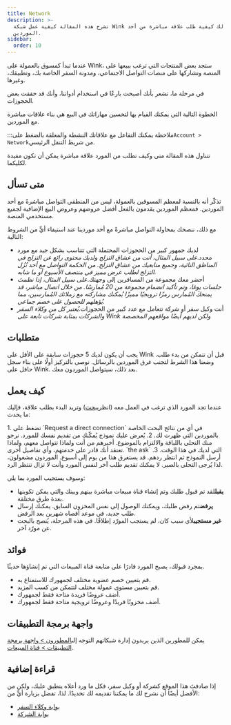 ```yaml
---
title: Network
description: >-
  تشرح هذه المقالة كيفية عمل شبكة Wink وتوضح لك كيفية طلب علاقة مباشرة من أحد
  الموردين.
sidebar:
  order: 10
---
```


عندما تبدأ كمسوق بالعمولة على Wink، ستجد بعض المنتجات التي ترغب ببيعها على المنصة وتشاركها على منصات التواصل الاجتماعي، ومدونة السفر الخاصة بك، وتطبيقك، وغيرها.

في مرحلة ما، تشعر بأنك أصبحت بارعًا في استخدام أدواتنا، وأنك قد حققت بعض الحجوزات.

الخطوة التالية التي يمكنك القيام بها لتحسين مهاراتك في البيع هي بناء علاقات مباشرة مع الموردين.

:::ملاحظة
يمكنك التفاعل مع علاقاتك النشطة والمعلقة بالضغط على`Account > Network`من شريط التنقل الرئيسي.

تتناول هذه المقالة متى وكيف تطلب من المورد علاقة مباشرة يمكن أن تكون مفيدة لكليكما.

## متى تسأل

تذكّر أنه بالنسبة لمعظم المسوقين بالعمولة، ليس من المنطقي التواصل مباشرةً مع أحد الموردين. فمعظم الموردين يقدمون بالفعل أفضل عروضهم وعروض البيع الإضافية لجميع مستخدمي المنصة.

مع ذلك، ننصحك بمحاولة التواصل مباشرةً مع أحد موردينا عند استيفاء أيٍّ من الشروط التالية:

* لديك جمهور كبير من الحجوزات المحتملة التي تتناسب بشكل جيد مع مورد محدد.*على سبيل المثال، أنت من عشاق التزلج ولديك محتوى رائع عن التزلج في المناطق النائية، وجميع متابعيك من عشاق التزلج. من الحكمة التواصل مع أحد نُزُل التزلج لطلب عرض مميز في منتصف الأسبوع أو ما شابه.*
* أحضر معك مجموعة من المسافرين إلى وجهتك.*على سبيل المثال، إذا نظمتَ جلسات يوغا، وتم تأكيد انضمام مجموعة من 20 مُمارسًا. من خلال اتصال مباشر، قد يمنحكَ المُمارس رمزًا ترويجيًا مميزًا يُمكنك مشاركته مع زملائك المُمارسين، مما يُؤهلهم للحصول على خصم جماعي.*
* أنت وكيل سفر أو شركة تتعامل مع عدد كبير من الحجوزات.*يُعتبر كل من وكلاء السفر والشركات بمثابة شركات تابعة على Wink ولكن لديهم أيضًا مواقعهم المخصصة*

## متطلبات

يجب أن يكون لديك 5 حجوزات سابقة على الأقل على Wink قبل أن تتمكن من بدء طلب. وضعنا هذا الشرط لتجنب غرق الموردين بالرسائل. نوصي بالتركيز أولًا على بناء سجل حافل على Wink. بعد ذلك، سيتواصل الموردون معك.

## كيف يعمل

عندما تجد المورد الذي ترغب في العمل معه (انظر[يبحث](/studio/search/)) وتريد البدء بطلب علاقة، فإليك ما يحدث:

<Steps>
  1. تضغط على `Request a direct connection` في أي من نتائج البحث الخاصة بالموردين التي ظهرت لك.
  2. يُعرض عليك نموذج يُمكّنك من تقديم نفسك للمورد. نرجو منك التحلي باللباقة والالتزام بالموضوع. أخبرهم من أنت ولماذا تتواصل معهم، ولماذا تعتقد أنك قادر على خدمتهم، وأي تفاصيل أخرى. `the ask` التي لديك في هذا الوقت.
  3. أرسل النموذج ثم انتظر ردهم. قد يستغرق هذا من يوم إلى أسبوع. الموردون مشغولون، لذا يُرجى التحلي بالصبر. لا يمكنك تقديم طلب آخر لنفس المورد وأنت لا تزال تنتظر الرد.
</Steps>


وسوف يستجيب المورد بما يلي:

* **يقبل**لقد تم قبول طلبك وتم إنشاء قناة مبيعات مباشرة بينهم وبينك والتي يمكن تكوينها بعدة طرق مختلفة.
* **يرفض**تم رفض طلبك، ويمكنك الوصول إلى نفس المخزون السابق. يمكنك إرسال طلب جديد، في موعد أقصاه شهرين بعد الرفض.
* **غير مستجيب**لأي سبب كان، لم يستجب المورّد إطلاقًا. في هذه المرحلة، يُنصح بالبحث عن مورّد آخر.

## فوائد

بمجرد قبولك، يصبح المورد قادرًا على متابعة قناة المبيعات التي تم إنشاؤها حديثًا.

* قم بتعيين خصم عضوية مختلف لجمهورك للاستمتاع به.
* قم بتعيين مستوى عمولة مختلف لتتمكن من كسب المزيد.
* أضف عروضًا فريدة متاحة فقط لجمهورك.
* أضف مخزونًا فريدًا وعروضًا ترويجية متاحة فقط لجمهورك.

## واجهة برمجة التطبيقات

يمكن للمطورين الذين يريدون إدارة شبكاتهم التوجه إلى[المطورون > واجهة برمجة التطبيقات > قناة المبيعات](/developers/apis/#sales-channel-api).

## قراءة إضافية

إذا صادفتَ هذا الموقع كشركة أو وكيل سفر، فكل ما ورد أعلاه ينطبق عليك، ولكن من الأفضل أيضًا أن نشرح لك ما يمكننا تقديمه لك تحديدًا. لذا، تفضل بزيارة أيٍّ من:

* [بوابة وكلاء السفر](/travel-agent/what-is-agent/)
* [بوابة الشركة](/corporate/what-is-group/)

